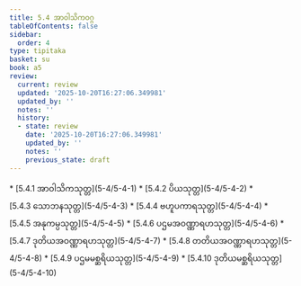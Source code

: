 ```yaml
---
title: 5.4 အာဝါသိကဝဂ္ဂ
tableOfContents: false
sidebar:
  order: 4
type: tipitaka
basket: su
book: a5
review:
  current: review
  updated: '2025-10-20T16:27:06.349981'
  updated_by: ''
  notes: ''
  history:
  - state: review
    date: '2025-10-20T16:27:06.349981'
    updated_by: ''
    notes: ''
    previous_state: draft
---
```



<DynamicBreadcrumb />


<ReviewStatus review={frontmatter.review} showDetails={true} />

<HypothesisAnnotation frontmatter={frontmatter} />



<TableOfContents book="a5" section="5.4">
* [5.4.1 အာဝါသိကသုတ္တ](5-4/5-4-1)
* [5.4.2 ပိယသုတ္တ](5-4/5-4-2)
* [5.4.3 သောဘနသုတ္တ](5-4/5-4-3)
* [5.4.4 ဗဟူပကာရသုတ္တ](5-4/5-4-4)
* [5.4.5 အနုကမ္ပသုတ္တ](5-4/5-4-5)
* [5.4.6 ပဌမအဝဏ္ဏာရဟသုတ္တ](5-4/5-4-6)
* [5.4.7 ဒုတိယအဝဏ္ဏာရဟသုတ္တ](5-4/5-4-7)
* [5.4.8 တတိယအဝဏ္ဏာရဟသုတ္တ](5-4/5-4-8)
* [5.4.9 ပဌမမစ္ဆရိယသုတ္တ](5-4/5-4-9)
* [5.4.10 ဒုတိယမစ္ဆရိယသုတ္တ](5-4/5-4-10)
</TableOfContents>